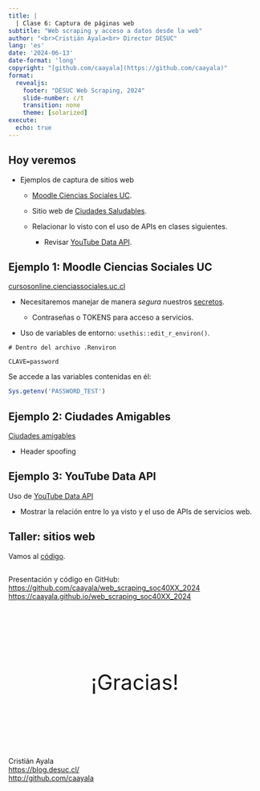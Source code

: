 ```yaml
---
title: |
  | Clase 6: Captura de páginas web
subtitle: "Web scraping y acceso a datos desde la web"
author: "<br>Cristián Ayala<br> Director DESUC"
lang: 'es'
date: '2024-06-13'
date-format: 'long'
copyright: "[github.com/caayala](https://github.com/caayala)"
format: 
  revealjs:
    footer: "DESUC Web Scraping, 2024"
    slide-number: c/t
    transition: none
    theme: [solarized]
execute: 
  echo: true
---
```




## Hoy veremos

- Ejemplos de captura de sitios web

  - [Moodle Ciencias Sociales UC](https://cursosonline.cienciassociales.uc.cl).

  - Sitio web de [Ciudades Saludables](https://www.ciudadesamigables.cl).
  
  - Relacionar lo visto con el uso de APIs en clases siguientes.
  
    - Revisar [YouTube Data API](https://developers.google.com/youtube/v3).



## Ejemplo 1: Moodle Ciencias Sociales UC {.smaller}

[cursosonline.cienciassociales.uc.cl](https://cursosonline.cienciassociales.uc.cl)

- Necesitaremos manejar de manera *segura* nuestros [secretos](https://cran.r-project.org/web/packages/httr/vignettes/secrets.html).

  - Contraseñas o TOKENS para acceso a servicios.
  
- Uso de variables de entorno: `usethis::edit_r_environ()`.

```
# Dentro del archivo .Renviron

CLAVE=password
```

Se accede a las variables contenidas en él:

```r
Sys.getenv('PASSWORD_TEST')
```



## Ejemplo 2: Ciudades Amigables

[Ciudades amigables](https://www.ciudadesamigables.cl/comunas-amigables/)

- Header spoofing



## Ejemplo 3: YouTube Data API

Uso de [YouTube Data API](https://developers.google.com/youtube/v3/docs) 

- Mostrar la relación entre lo ya visto y el uso de APIs de servicios web.



## Taller: sitios web

Vamos al [código](class_6_taller.R).



## {.smaller}

Presentación y código en GitHub:\
<https://github.com/caayala/web_scraping_soc40XX_2024>\
<https://caayala.github.io/web_scraping_soc40XX_2024>

<br>

::: {style="font-size:3em; text-align:center; padding: 50px;"}
¡Gracias!
:::

<br> 
Cristián Ayala\
<https://blog.desuc.cl/>\
<http://github.com/caayala>

